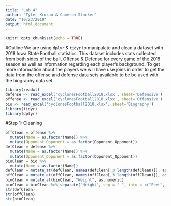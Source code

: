 ```yaml
---
title: "Lab 4"
author: "Tyler Kruzan & Cameron Stocker"
date: "10/23/2019"
output: html_document
---
```


```r
knitr::opts_chunk$set(echo = TRUE)
```

#Outline
We are using `dplyr` & `tidyr` to manipulate and clean a dataset with 2018 Iowa State Football statistics. This dataset includes stats collected from both sides of the ball, Offense & Defense for every game of the 2018 season as well as information regarding each player's background. To get more information about the players we will have use joins in order to get the data from the offense and defense data sets available to be be used with the biography data set. 

```r
library(readxl)
defense <- read_excel('cyclonesFootball2018.xlsx', sheet='Defensive')
offense <- read_excel('cyclonesFootball2018.xlsx', sheet='Offensive')
bio <- read_excel('cyclonesFootball2018.xlsx', sheet='Biography')
library(tidyr)
library(dplyr)

```


#Step 1: Cleaning
```r
offClean = offense %>%
  mutate(Name = as.factor(Name)) %>%
  mutate(Opponent_Opponent = as.factor(Opponent_Opponent))
defClean = defense %>%
  mutate(Name = as.factor(Name)) %>%
  mutate(Opponent_Opponent = as.factor(Opponent_Opponent))
bioClean = bio %>%
  mutate(Name = as.factor(Name))
defClean = mutate_at(defClean, names(defClean[,3:length(defClean)]), as.numeric)
offClean = mutate_at(offClean, names(offClean[,3:length(offClean)]), as.numeric)
bioClean = mutate_at(bioClean, "Weight", as.numeric)
bioClean = bioClean %>% separate("Height", sep = "-", into = c("Feet", "inches")) %>% mutate_at(c("Feet", "inches"), as.numeric) %>% mutate(Height = Feet*12 + inches) %>% select(-Feet,-inches)
str(defClean)
str(offClean)
str(bioClean)
```


